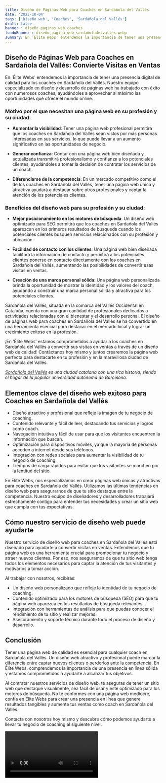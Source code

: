 ```yaml
---
title: Diseño de Páginas Web para Coaches en Sardañola del Vallés
date: '2023-10-04'
tags: ['Diseño web', 'Coaches', 'Sardañola del Vallés']
draft: false
banner : diseño_paginas_web_coaches
fondoBanner : diseño_pagina_web_sardañoladelvallés.webp
summary: En 'Élite Webs' entendemos la importancia de tener una presencia digital de calidad para los coaches en Sardañola del Vallés. Nuestro equipo especializado en diseño y desarrollo de páginas web ha trabajado con éxito con numerosos coaches, ayudándoles a aprovechar al máximo las oportunidades que ofrece el mundo online. 
---
```


## Diseño de Páginas Web para Coaches en Sardañola del Vallés: Convierte Visitas en Ventas

En 'Élite Webs' entendemos la importancia de tener una presencia digital de calidad para los coaches en Sardañola del Vallés. Nuestro equipo especializado en diseño y desarrollo de páginas web ha trabajado con éxito con numerosos coaches, ayudándoles a aprovechar al máximo las oportunidades que ofrece el mundo online. 

### Motivo por el que necesitan una página web en su profesión y su ciudad:

* **Aumentar la visibilidad**: Tener una página web profesional permitirá que los coaches en Sardañola del Vallés sean vistos por más personas interesadas en sus servicios, lo que puede llevar a un aumento significativo en las oportunidades de negocio.

* **Generar confianza**: Contar con una página web bien diseñada y actualizada transmitirá profesionalismo y confianza a los potenciales clientes, ayudándoles a tomar la decisión de contratar los servicios de un coach.

* **Diferenciarse de la competencia**: En un mercado competitivo como el de los coaches en Sardañola del Vallés, tener una página web única y atractiva ayudará a destacar sobre otros profesionales y captar la atención de los potenciales clientes.

### Beneficios del diseño web para su profesión y su ciudad:

* **Mejor posicionamiento en los motores de búsqueda**: Un diseño web optimizado para SEO permitirá que los coaches en Sardañola del Vallés aparezcan en los primeros resultados de búsqueda cuando los potenciales clientes busquen servicios relacionados con su profesión y ubicación.

* **Facilidad de contacto con los clientes**: Una página web bien diseñada facilitará la información de contacto y permitirá a los potenciales clientes ponerse en contacto directamente con los coaches en Sardañola del Vallés, aumentando las posibilidades de convertir esas visitas en ventas.

* **Creación de una marca personal sólida**: Una página web personalizada brinda la oportunidad de mostrar la identidad y los valores del coach, ayudando a construir una marca personal sólida y atractiva para los potenciales clientes.

Sardañola del Vallés, situada en la comarca del Vallés Occidental en Cataluña, cuenta con una gran cantidad de profesionales dedicados a actividades relacionadas con el bienestar y el desarrollo personal. El diseño de páginas web para coaches en Sardañola del Vallés se ha convertido en una herramienta esencial para destacar en el mercado local y lograr un crecimiento exitoso en la profesión. 

¡En 'Élite Webs' estamos comprometidos a ayudar a los coaches en Sardañola del Vallés a convertir sus visitas en ventas a través de un diseño web de calidad! Contáctanos hoy mismo y juntos crearemos la página web perfecta para destacarte en tu profesión y en la maravillosa ciudad de Sardañola del Vallés.

*[Sardañola del Vallés](https://es.wikipedia.org/wiki/Sardanyola_del_Vall%C3%A8s) es una ciudad catalana con una rica historia, siendo el hogar de la popular universidad autónoma de Barcelona.*

<GifSeo />

<Cta />

## Elementos clave del diseño web exitoso para Coaches en Sardañola del Vallés

- Diseño atractivo y profesional que refleje la imagen de tu negocio de coaching.
- Contenido relevante y fácil de leer, destacando tus servicios y logros como coach.
- Navegación intuitiva y fácil de usar para que los visitantes encuentren la información que buscan.
- Optimización para dispositivos móviles, ya que la mayoría de personas acceden a internet desde sus teléfonos.
- Integración con redes sociales para aumentar la visibilidad de tu negocio de coaching.
- Tiempos de carga rápidos para evitar que los visitantes se marchen por la lentitud del sitio.

En Élite Webs, nos especializamos en crear páginas web únicas y atractivas para coaches en Sardañola del Vallés. Utilizamos las últimas tendencias en diseño web para asegurarnos de que tu sitio destaque entre la competencia. Nuestro equipo de diseñadores y desarrolladores trabajará estrechamente contigo para entender tus necesidades y crear un sitio web que cumpla con tus expectativas.

## Cómo nuestro servicio de diseño web puede ayudarte

Nuestro servicio de diseño web para coaches en Sardañola del Vallés está diseñado para ayudarte a convertir visitas en ventas. Entendemos que tu página web es una herramienta crucial para promocionar tu negocio y atraer nuevos clientes. Por eso, nos aseguramos de que tu sitio web tenga todos los elementos necesarios para captar la atención de tus visitantes y motivarlos a tomar acción.

Al trabajar con nosotros, recibirás:

- Un diseño web personalizado que refleje la identidad de tu negocio de coaching.
- Contenido optimizado para los motores de búsqueda (SEO) para que tu página web aparezca en los resultados de búsqueda relevantes.
- Integración con herramientas de análisis para que puedas conocer el rendimiento de tu sitio y realizar mejoras.
- Asesoramiento y soporte técnico durante todo el proceso de diseño y desarrollo.

## Conclusión

Tener una página web de calidad es esencial para cualquier coach en Sardañola del Vallés. Un diseño web atractivo y profesional puede marcar la diferencia entre captar nuevos clientes o perderlos ante la competencia. En Élite Webs, comprendemos la importancia de una presencia en línea sólida y estamos comprometidos a ayudarte a alcanzar tus objetivos.

Al contratar nuestros servicios de diseño web, te aseguras de tener un sitio web que destaque visualmente, sea fácil de usar y esté optimizado para los motores de búsqueda. No te conformes con una página web mediocre, confía en Élite Webs para crear una presencia en línea que genere resultados tangibles y aumente tus ventas como coach en Sardañola del Vallés.

Contacta con nosotros hoy mismo y descubre cómo podemos ayudarte a llevar tu negocio de coaching al siguiente nivel.

<Video />

<CtaBot job='Coaches' city='Sardañola del Vallés'/>

<Gmaps query='Sardañola del Vallés+españa+maps' />
